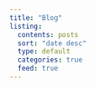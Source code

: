 ```yaml
---
title: "Blog"
listing: 
  contents: posts
  sort: "date desc"
  type: default
  categories: true
  feed: true
---
```

